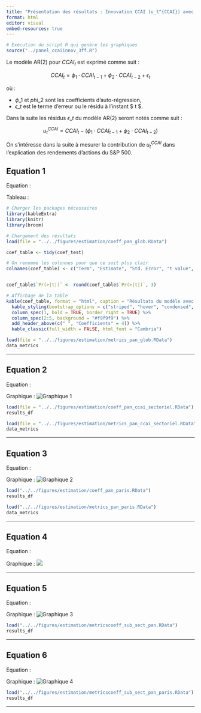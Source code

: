 ```yaml
---
title: "Présentation des résultats : Innovation CCAI (u_t^{CCAI}) avec le modèle à 3 facteurs"
format: html
editor: visual
embed-resources: true
---
```


```r
# Exécution du script R qui genère les graphiques
source("../panel_ccaiinnov_3ff.R")
```

Le modèle AR(2) pour $CCAI_t$ est exprimé comme suit :

$$
CCAI_t = \phi_1 \cdot CCAI_{t-1} + \phi_2 \cdot CCAI_{t-2} + \epsilon_t
$$

où :

-   $\phi\_1$ et $phi\_2$ sont les coefficients d'auto-régression,
-   $\epsilon\_t$ est le terme d'erreur ou le résidu à l'instant \$ t \$.

Dans la suite les résidus $\epsilon\_t$ du modèle AR(2) seront notés comme suit :

$$
u_t^{CCAI} = CCAI_t - (\phi_1 \cdot CCAI_{t-1} + \phi_2 \cdot CCAI_{t-2})
$$

On s'intéresse dans la suite à mesurer la contribution de $u_t^{CCAI}$ dans l'explication des rendements d'actions du S&P 500.

## Equation 1

Equation :

```{=tex}
\begin{multline}
    r_{i,t}-r_t^f=\alpha+\beta_{MKT}.(r_t^m-r_t^f)+\beta_{SMB}.SMB_t+\beta_{HML}.HML_t 
    +\beta_{CCAI}.u_t^{CCAI} + \eta_s + \eta_i+\varepsilon_{i,t}
\end{multline}
```
Tableau :

```r
# Charger les packages nécessaires
library(kableExtra)
library(knitr)
library(broom)

# Chargement des résultats
load(file = "../../figures/estimation/coeff_pan_glob.RData")

coef_table <- tidy(coef_test)

# On renomme les colonnes pour que ce soit plus clair
colnames(coef_table) <- c("Term", "Estimate", "Std. Error", "t value", "Pr(>|t|)")


coef_table$`Pr(>|t|)` <- round(coef_table$`Pr(>|t|)`, 3)

# Affichage de la table
kable(coef_table, format = "html", caption = "Résultats du modèle avec effets fixes individuels et sectoriels") %>%
  kable_styling(bootstrap_options = c("striped", "hover", "condensed", "responsive"), full_width = FALSE) %>%
  column_spec(1, bold = TRUE, border_right = TRUE) %>%
  column_spec(2:5, background = "#f9f9f9") %>%
  add_header_above(c(" ", "Coefficients" = 4)) %>%
  kable_classic(full_width = FALSE, html_font = "Cambria")
```

```r
load(file = "../../figures/estimation/metrics_pan_glob.RData")
data_metrics
```

------------------------------------------------------------------------

## Equation 2

Equation :

```{=tex}
\begin{multline}
    r_{i,t} - r_t^f = \alpha + \beta_{MKT} (r_t^m - r_t^f) + \beta_{SMB} SMB_t + \beta_{HML} HML_t \\ 
    + \sum_{s=1}^S \beta_{CCAI}^s \mathbb{1}_{i \in s} u_t^{CCAI} + \eta_i + \varepsilon_{i,t}
\end{multline}
```
Graphique : ![Graphique 1](../../figures/img/pan_ccai_sectoriel.png)

```r
load(file = "../../figures/estimation/coeff_pan_ccai_sectoriel.RData")
results_df
```

```r
load(file = "../../figures/estimation/metrics_pan_ccai_sectoriel.RData")
data_metrics
```

------------------------------------------------------------------------

## Equation 3

Equation :

```{=tex}
\begin{multline}    
    r_{i \in t} - r_t^f = \alpha + \beta_{MKT} (r_t^m - r_t^f) + \beta_{SMB} SMB_t + \beta_{HML} HML_t  + \beta_{CCAI} u_t^{CCAI} +  \\
    \mathbb{1}_{t > PA} \left( \hat{\alpha} + \hat{\beta}_{MKT} (r_t^m - r_t^f) + \hat{\beta}_{SMB} SMB_t + \hat{\beta}_{HML} HML_t + \hat{\beta}_{CCAI} u_t^{CCAI} \right) + \eta_s + \eta_i + \varepsilon_{i,t}
\end{multline}
```
Graphique : ![Graphique 2](../../figures/img/pan_paris.png)

```r
load("../../figures/estimation/coeff_pan_paris.RData")
results_df
```

```r
load("../../figures/estimation/metrics_pan_paris.RData")
data_metrics
```

------------------------------------------------------------------------

## Equation 4

Equation :

```{=tex}
\begin{multline}    
    r_{i \in t} - r_t^f = \alpha + \beta_{MKT} (r_t^m - r_t^f) + \beta_{SMB} SMB_t + \beta_{HML} HML_t  + \sum_{s=1}^S \beta_{CCAI}^s \mathbb{1}_{i \in s}u_t^{CCAI} +  \\
    \mathbb{1}_{t > PA} \left( \hat{\alpha} + \hat{\beta}_{MKT} (r_t^m - r_t^f) + \hat{\beta}_{SMB} SMB_t + \hat{\beta}_{HML} HML_t + \sum_{s=1}^S \hat{\beta}_{CCAI}^s \mathbb{1}_{i \in s} u_t^{CCAI} \right) + \eta_i + \varepsilon_{i,t}
\end{multline}
```
Graphique : ![](../../figures/img/pan_paris_ccai_sect.png)

------------------------------------------------------------------------

## Equation 5

Equation :

```{=tex}
\begin{multline}    
    r_{i \in s, t} - r_t^f = \alpha + \beta_{MKT}^s (r_t^m - r_t^f) + \beta_{SMB}^s SMB_t + \beta_{HML}^s HML_t  
     + \beta_{CCAI}^s u_t^{CCAI} + \eta_i + \varepsilon_{i,t}
\end{multline}
```
Graphique : ![Graphique 3](../../figures/img/sub_sect_pan.png)

```r
load("../../figures/estimation/metricscoeff_sub_sect_pan.RData")
results_df
```

------------------------------------------------------------------------

## Equation 6

Equation :

```{=tex}
\begin{multline}    
    r_{i \in s, t} - r_t^f = \alpha + \beta_{MKT}^s (r_t^m - r_t^f) + \beta_{SMB}^s SMB_t + \beta_{HML}^s HML_t +  \beta_{CCAI}^s u_t^{CCAI} +  \\
    \mathbb{1}_{t > PA} \left( \hat{\alpha} + \hat{\beta}_{MKT}^s (r_t^m - r_t^f) + \hat{\beta}_{SMB}^s SMB_t + \hat{\beta}_{HML}^s HML_t + \hat{\beta}_{CCAI}^s u_t^{CCAI} \right) + \eta_i + \varepsilon_{i,t}
\end{multline}
```
Graphique : ![Graphique 4](../../figures/img/sub_sect_pan_paris.png)

```r
load("../../figures/estimation/metricscoeff_sub_sect_pan_paris.RData")
results_df
```

------------------------------------------------------------------------
